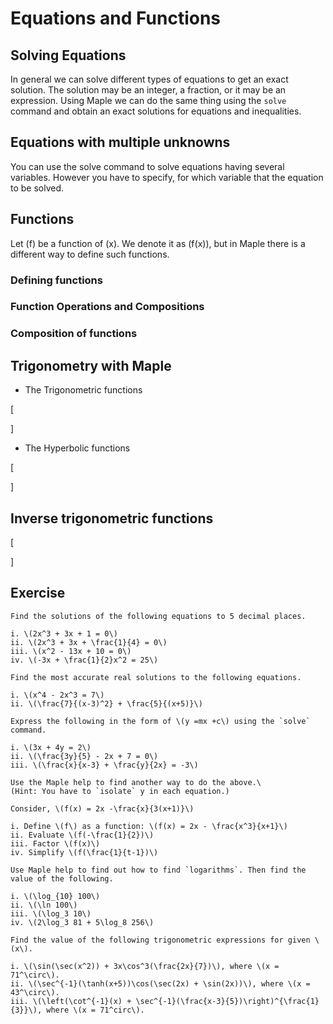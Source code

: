 # Equations and Functions

## Solving Equations

In general we can solve different types of equations to get an exact solution. The solution may be an integer, a fraction, or it may be an expression. Using Maple we can do the same thing using the `solve` command and obtain an exact solutions for equations and inequalities. 

## Equations with multiple unknowns

You can use the solve command to solve equations having several variables. However you have to specify, for which variable that the equation to be solved.


## Functions
Let \(f\) be a function of \(x\). We denote it as \(f(x)\), but in Maple there is a different way to define such functions.

### Defining functions

### Function Operations and Compositions

### Composition of functions

## Trigonometry with Maple

<!-- sin, cos, ... - The Trigonometric functions\
sinh, cosh, ... - The Hyperbolic functions 
Calling Sequence-->

- The Trigonometric functions

\[
\begin{aligned}
 \sin(x) && \cos(x) && \tan(x) \\
 \sec(x) && \csc(x) && \cot(x)
\end{aligned}
\]

- The Hyperbolic functions

\[
\begin{aligned}
 \sinh(x) && \cosh(x) && \tanh(x) \\
 \text{sech}(x) &&  \text{csch}(x) && \text{coth}(x) 
\end{aligned}
\]


## Inverse trigonometric functions

\[
\begin{aligned}
 &\arcsin(x)        && \arccos(x)  && \arctan(x)\\
 &\text{arcsec}(x)  && \text{arccsc}(x)  && \text{arccot}(x)\\
 &\text{arcsinh}(x) && \text{arccosh}(x) && \text{arctanh}(x)\\
 &\text{arcsech}(x) && \text{arccsch}(x) && \text{arccoth}(x)
\end{aligned}
\]


## Exercise

```exercise
Find the solutions of the following equations to 5 decimal places.

i. \(2x^3 + 3x + 1 = 0\)
ii. \(2x^3 + 3x + \frac{1}{4} = 0\)
iii. \(x^2 - 13x + 10 = 0\)
iv. \(-3x + \frac{1}{2}x^2 = 25\)
```

```exercise
Find the most accurate real solutions to the following equations.

i. \(x^4 - 2x^3 = 7\)
ii. \(\frac{7}{(x-3)^2} + \frac{5}{(x+5)}\)
```

```exercise
Express the following in the form of \(y =mx +c\) using the `solve` command.

i. \(3x + 4y = 2\)
ii. \(\frac{3y}{5} - 2x + 7 = 0\)
iii. \(\frac{x}{x-3} + \frac{y}{2x} = -3\)

Use the Maple help to find another way to do the above.\
(Hint: You have to `isolate` y in each equation.)
```

```exercise
Consider, \(f(x) = 2x -\frac{x}{3(x+1)}\)

i. Define \(f\) as a function: \(f(x) = 2x - \frac{x^3}{x+1}\)
ii. Evaluate \(f(-\frac{1}{2})\)
iii. Factor \(f(x)\)
iv. Simplify \(f(\frac{1}{t-1})\)
```
```exercise
Use Maple help to find out how to find `logarithms`. Then find the value of the following.

i. \(\log_{10} 100\)
ii. \(\ln 100\)
iii. \(\log_3 10\)
iv. \(2\log_3 81 + 5\log_8 256\)
```
```exercise
Find the value of the following trigonometric expressions for given \(x\).
  
i. \(\sin(\sec(x^2)) + 3x\cos^3(\frac{2x}{7})\), where \(x = 71^\circ\).
ii. \(\sec^{-1}(\tanh(x+5))\cos(\sec(2x) + \sin(2x))\), where \(x = 43^\circ\).
iii. \(\left(\cot^{-1}(x) + \sec^{-1}(\frac{x-3}{5})\right)^{\frac{1}{3}}\), where \(x = 71^circ\).
```

